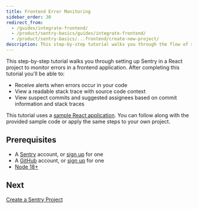 ```yaml
---
title: Frontend Error Monitoring
sidebar_order: 30
redirect_from:
  - /guides/integrate-frontend/
  - /product/sentry-basics/guides/integrate-frontend/
  - /product/sentry-basics/...frontend/create-new-project/
description: This step-by-step tutorial walks you through the flow of setting up Sentry for a frontend application. You can follow this tutorial as a reference and apply the relevant changes directly to your source code.
---
```


This step-by-step tutorial walks you through setting up Sentry in a React project to monitor errors in a frontend application. After completing this tutorial you'll be able to:

- Receive alerts when errors occur in your code
- View a readable stack trace with source code context
- View suspect commits and suggested assignees based on commit information and stack traces

This tutorial uses a [sample React application](https://github.com/getsentry/frontend-tutorial). You can follow along with the provided sample code or apply the same steps to your own project.

## Prerequisites

- A [Sentry](https://sentry.io) account, or [sign up](https://sentry.io/signup/) for one
- A [GitHub](https://github.com/) account, or [sign up](https://github.com/join) for one
- [Node 18+](https://nodejs.org/en/download/)

## Next

[Create a Sentry Project](/product/sentry-basics/integrate-frontend/create-new-project/)
